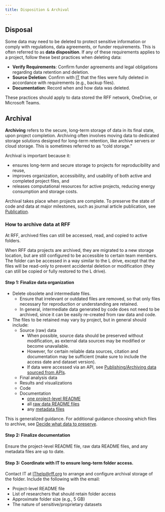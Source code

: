```yaml
---
title: Disposition & Archival
---
```


## Disposal

Some data may need to be deleted to protect sensitive information or comply with regulations, data agreements, or funder requirements. This is often referred to as __data disposition__. If any of these requirements applies to a project, follow these best practices when deleting data:

* __Verify Requirements__: Confirm funder agreements and legal obligations regarding data retention and deletion.
* __Source Deletion__: Confirm with [IT](mailto:ithelp@rff.org) that the files were fully deleted in accordance with requirements (e.g., backup files).
* __Documentation__: Record when and how data was deleted.

These practices should apply to data stored the RFF network, OneDrive, or Microsoft Teams.


## Archival

__Archiving__ refers to the secure, long-term storage of data in its final state, upon project completion.
Archiving often involves moving data to dedicated storage solutions designed for long-term retention, like archive servers or cloud storage.
This is sometimes referred to as “cold storage.” 

Archival is important because it:

* ensures long-term and secure storage to projects for reproducibility and reuse,
* improves organization, accessibility, and usability of both active and completed project files, and
* releases computational resources for active projects, reducing energy consumption and storage costs.

::: {.callout-note}
Archival takes place when projects are complete. To preserve the state of code and data at major milestones, such as journal article publication, see [Publication](../data-management/publication.qmd).
:::

### How to archive data at RFF

::: {.callout-note}
At RFF, archived files can still be accessed, read, and copied to active folders.
:::

When RFF data projects are archived, they are migrated to a new storage location, but are still configured to be accessible to certain team members.
The folder can be accessed in a way similar to the L drive, except that the files will be read-only to prevent accidental deletion or modification (they can still be copied or fully restored to the L drive).

#### Step 1: Finalize data organization {#archival-finalize-data-org}

* Delete obsolete and intermediate files. 
  * Ensure that irrelevant or outdated files are removed, so that only files necessary for reproduction or understanding are retained.
  * In general, intermediate data generated by code does not need to be archived, since it can be easily re-created from raw data and code.
  
* The files to be retained may vary by project, but in general should include:
  * Source (raw) data 
    * When possible, source data should be preserved without modification, as external data sources may be modified or become unavailable. 
    * However, for certain reliable data sources, citation and documentation may be sufficient (make sure to include the access date and dataset version).
    * If data were accessed via an API, see [Publishing/Archiving data sourced from APIs](../data-management/storage-options.qmd#publish-archive-apis).
  * Final analysis data
  * Results and visualizations
  * Code
  * Documentation
    * [one project-level README](../foundations/index.qmd#project-readme)
    * all [raw data README files](../data-management/raw-data-documentation.qmd)
    * any [metadata files](../data-management/publication.qmd#metadata)

This is generalized guidance. For additional guidance choosing which files to archive, see [Decide what data to preserve](https://dataoneorg.github.io/Education/bestpractices/decide-what-data).

#### Step 2: Finalize documentation

Ensure the project-level README file, raw data README files, and any metadata files are up to date.

#### Step 3: Coordinate with IT to ensure long-term folder access. 

Contact IT at [IThelp@rff.org](mailto:ithelp@rff.org) to arrange and configure archival storage of the folder. Include the following with the email:

* Project-level README file
* List of researchers that should retain folder access
* Approximate folder size (e.g., 5 GB)
* The nature of sensitive/proprietary datasets




